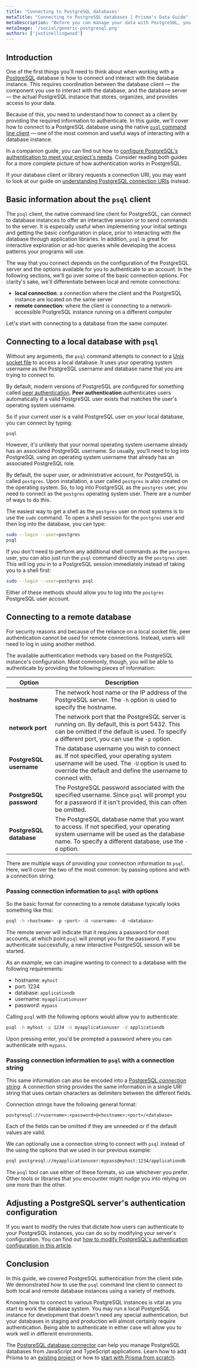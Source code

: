 ```yaml
---
title: 'Connecting to PostgreSQL databases'
metaTitle: "Connecting to PostgreSQL databases | Prisma's Data Guide"
metaDescription: "Before you can manage your data with PostgreSQL, you need to be able to connect to the database server.  In this guide, we'll use the `psql` command line client to demonstrate how to connect to PostgreSQL databases."
metaImage: '/social/generic-postgresql.png'
authors: ['justinellingwood']
---
```


## Introduction

One of the first things you'll need to think about when working with a [PostgreSQL](/intro/database-glossary#postgresql) database is how to connect and interact with the database instance. This requires coordination between the database client — the component you use to interact with the database, and the database server — the actual PostgreSQL instance that stores, organizes, and provides access to your data.

Because of this, you need to understand how to connect as a client by providing the required information to authenticate. In this guide, we'll cover how to connect to a PostgreSQL database using the native [`psql` command line client](https://www.postgresql.org/docs/current/app-psql.html) — one of the most common and useful ways of interacting with a database instance.

In a companion guide, you can find out how to [configure PostgreSQL's authentication to meet your project's needs](/postgresql/authentication-and-authorization/configuring-user-authentication). Consider reading both guides for a more complete picture of how authentication works in PostgreSQL.

If your database client or library requests a connection URI, you may want to look at our guide on [understanding PostgreSQL connection URIs](https://www.prisma.io/dataguide/postgresql/short-guides/connection-uris) instead.

## Basic information about the `psql` client

The `psql` client, the native command line client for PostgreSQL, can connect to database instances to offer an interactive session or to send commands to the server. It is especially useful when implementing your initial settings and getting the basic configuration in place, prior to interacting with the database through application libraries. In addition, `psql` is great for interactive exploration or ad-hoc queries while developing the access patterns your programs will use.

The way that you connect depends on the configuration of the PostgreSQL server and the options available for you to authenticate to an account. In the following sections, we'll go over some of the basic connection options. For clarity's sake, we'll differentiate between local and remote connections:

- **local connection**: a connection where the client and the PostgreSQL instance are located on the same server
- **remote connection**: where the client is connecting to a network-accessible PostgreSQL instance running on a different computer

Let's start with connecting to a database from the same computer.

## Connecting to a local database with `psql`

Without any arguments, the `psql` command attempts to connect to a [Unix socket file](https://en.wikipedia.org/wiki/Unix_file_types) to access a local database. It uses your operating system username as the PostgreSQL username and database name that you are trying to connect to.

By default, modern versions of PostgreSQL are configured for something called [peer authentication](https://www.postgresql.org/docs/current/auth-peer.html). **Peer authentication** authenticates users automatically if a valid PostgreSQL user exists that matches the user's operating system username.

So if your current user is a valid PostgreSQL user on your local database, you can connect by typing:

```bash
psql
```

However, it's unlikely that your normal operating system username already has an associated PostgreSQL username. So usually, you'll need to log into PostgreSQL using an operating system username that already has an associated PostgreSQL role.

By default, the super user, or administrative account, for PostgreSQL is called `postgres`. Upon installation, a user called `postgres` is also created on the operating system. So, to log into PostgreSQL as the `postgres` user, you need to connect as the `postgres` operating system user. There are a number of ways to do this.

The easiest way to get a shell as the `postgres` user on most systems is to use the `sudo` command. To open a shell session for the `postgres` user and then log into the database, you can type:

```bash
sudo --login --user=postgres
psql
```

If you don't need to perform any additional shell commands as the `postgres` user, you can also just run the `psql` command directly as the `postgres` user. This will log you in to a PostgreSQL session immediately instead of taking you to a shell first:

```bash
sudo --login --user=postgres psql
```

Either of these methods should allow you to log into the `postgres` PostgreSQL user account.

## Connecting to a remote database

For security reasons and because of the reliance on a local socket file, peer authentication cannot be used for remote connections. Instead, users will need to log in using another method.

The available authentication methods vary based on the PostgreSQL instance's configuration. Most commonly, though, you will be able to authenticate by providing the following pieces of information:

| **Option**              | **Description**                                                                                                                                                                                       |
| ----------------------- | ----------------------------------------------------------------------------------------------------------------------------------------------------------------------------------------------------- |
| **hostname**            | The network host name or the IP address of the PostgreSQL server. The `-h` option is used to specify the hostname.                                                                                    |
| **network port**        | The network port that the PostgreSQL server is running on. By default, this is port 5432. This can be omitted if the default is used. To specify a different port, you can use the `-p` option.       |
| **PostgreSQL username** | The database username you wish to connect as. If not specified, your operating system username will be used. The `-U` option is used to override the default and define the username to connect with. |
| **PostgreSQL password** | The PostgreSQL password associated with the specified username. Since `psql` will prompt you for a password if it isn't provided, this can often be omitted.                                          |
| **PostgreSQL database** | The PostgreSQL database name that you want to access. If not specified, your operating system username will be used as the database name. To specify a different database, use the `-d` option.       |

There are multiple ways of providing your connection information to `psql`. Here, we'll cover the two of the most common: by passing options and with a connection string.

### Passing connection information to `psql` with options

So the basic format for connecting to a remote database typically looks something like this:

```bash
psql -h <hostname> -p <port> -U <username> -d <database>
```

The remote server will indicate that it requires a password for most accounts, at which point `psql` will prompt you for the password. If you authenticate successfully, a new interactive PostgreSQL session will be started.

As an example, we can imagine wanting to connect to a database with the following requirements:

- hostname: `myhost`
- port: 1234
- database: `applicationdb`
- username: `myapplicationuser`
- password: `mypass`

Calling `psql` with the following options would allow you to authenticate:

```bash
psql -h myhost -p 1234 -U myapplicationuser -d applicationdb
```

Upon pressing enter, you'd be prompted a password where you can authenticate with `mypass`.

### Passing connection information to `psql` with a connection string

This same information can also be encoded into a [PostgreSQL _connection string_](https://www.prisma.io/dataguide/postgresql/short-guides/connection-uris). A connection string provides the same information in a single URI string that uses certain characters as delimiters between the different fields.

Connection strings have the following general format:

```
postgresql://<username>:<password>@<hostname>:<port>/<database>
```

Each of the fields can be omitted if they are unneeded or if the default values are valid.

We can optionally use a connection string to connect with `psql` instead of the using the options that we used in our previous example:

```bash
psql postgresql://myapplicationuser:mypass@myhost:1234/applicationdb
```

The `psql` tool can use either of these formats, so use whichever you prefer. Other tools or libraries that you encounter might nudge you into relying on one more than the other.

## Adjusting a PostgreSQL server's authentication configuration

If you want to modify the rules that dictate how users can authenticate to your PostgreSQL instances, you can do so by modifying your server's configuration. You can find out [how to modify PostgreSQL's authentication configuration in this article](/postgresql/authentication-and-authorization/configuring-user-authentication).

## Conclusion

In this guide, we covered PostgreSQL authentication from the client side. We demonstrated how to use the `psql` command line client to connect to both local and remote database instances using a variety of methods.

Knowing how to connect to various PostgreSQL instances is vital as you start to work the database system. You may run a local PostgreSQL instance for development that doesn't need any special authentication, but your databases in staging and production will almost certainly require authentication. Being able to authenticate in either case will allow you to work well in different environments.

<PrismaOutlinks>

The [PostgreSQL database connector](https://www.prisma.io/docs/concepts/database-connectors/postgresql) can help you manage PostgreSQL databases from JavaScript and TypeScript applications. Learn how to add Prisma to an [existing project](https://www.prisma.io/docs/getting-started/setup-prisma/add-to-existing-project/relational-databases-typescript-postgresql) or how to [start with Prisma from scratch](https://www.prisma.io/docs/getting-started/setup-prisma/start-from-scratch/relational-databases-typescript-postgresql).

</PrismaOutlinks>
